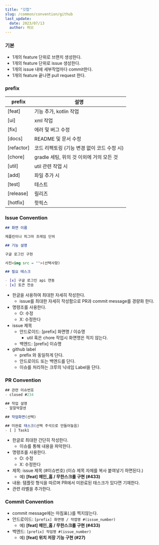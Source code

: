```yaml
---
title: "깃헙"
slug: /common/convention/github
last_update:
  date: 2023/07/13
  author: 허브
---
```


### 기본

- 1개의 feature 단위로 브랜치 생성한다.
- 1개의 feature 단위로 issue 생성한다.
- 1개의 issue 내에 세부작업마다 commit한다.
- 1개의 feature 끝나면 pull request 한다.

### prefix

| prefix     | 설명                                        |
| ---------- | ------------------------------------------- |
| [feat]     | 기능 추가, kotlin 작업                      |
| [ui]       | xml 작업                                    |
| [fix]      | 에러 및 버그 수정                           |
| [docs]     | README 및 문서 수정                         |
| [refactor] | 코드 리펙토링 (기능 변경 없이 코드 수정 시) |
| [chore]    | gradle 세팅, 위의 것 이외에 거의 모든 것    |
| [util]     | util 관련 작업 시                           |
| [add]      | 파일 추가 시                                |
| [test]     | 테스트                                      |
| [release]  | 릴리즈                                      |
| [hotfix]   | 핫픽스                                      |

### Issue Convention

```markdown
## 화면 이름

제플린이나 피그마 프레임 단위

## 기능 설명

구글 로그인 구현

사진<img src = "">(선택사항)

## 필요 태스크

- [x] 구글 로그인 api 연동
- [x] 토큰 전송
```

- 한글을 사용하여 최대한 자세히 작성한다.
  - issue를 최대한 자세히 작성함으로 PR과 commit message를 경량화 한다.  
- 명령조를 사용한다.
  - O: 수정
  - X: 수정한다
- issue 제목
  - 안드로이드: [prefix] 화면명 / 이슈명
    - util 혹은 chore 작업시 화면명은 적지 않는다.
  - 백엔드: [prefix] 이슈명
- github label
  - prefix 와 동일하게 단다.
  - 안드로이드 또는 백엔드를 단다.
  - 이슈를 처리하는 크루의 닉네임 Label을 단다.

### PR Convention

```jsx
## 관련 이슈번호
- closed #234

## 작업 설명
- 알잘딱깔센

## 작업화면(선택)

## 미완료 태스크(선택 주석으로 만들어놓음)
- [ ] Task1
```

- 한글로 최대한 간단히 작성한다. 
  - 이슈를 통해 내용을 파악한다.
- 명령조를 사용한다.
  - O: 수정
  - X: 수정한다
- 제목: issue 제목 (#이슈번호) (이슈 제목 자체를 복사 붙여넣기 하면된다.)
  - 예) **[feat] 메인\_홈 / 무한스크롤 구현 (#433)**
- 내용: 템플릿 형식을 따르며 PR에서 미완료된 태스크가 있다면 기재한다.
- 관련 라벨을 추가한다.

### Commit Convention

- commit message에는 마침표(.)를 찍지않는다.
- 안드로이드: `[prefix] 화면명 / 작엽명 #(issue_number)`
  - 예) **[feat] 메인\_홈 / 무한스크롤 구현 (#433)**
- 백엔드: `[prefix] 작업명 #(issue_number)`
  - 예) **[feat] 위치 저장 기능 구현 (#27)**
